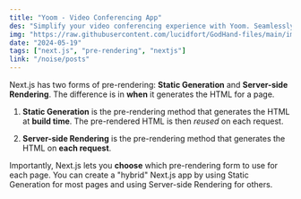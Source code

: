 ```yaml
---
title: "Yoom - Video Conferencing App"
des: "Simplify your video conferencing experience with Yoom. Seamlessly connect with colleagues and friends."
img: "https://raw.githubusercontent.com/lucidfort/GodHand-files/main/images/profile-photo.jpg"
date: "2024-05-19"
tags: ["next.js", "pre-rendering", "nextjs"]
link: "/noise/posts"
---
```


Next.js has two forms of pre-rendering: **Static Generation** and **Server-side Rendering**. The difference is in **when** it generates the HTML for a page.

1. **Static Generation** is the pre-rendering method that generates the HTML at **build time**. The pre-rendered HTML is then _reused_ on each request.

1. **Server-side Rendering** is the pre-rendering method that generates the HTML on **each request**.

Importantly, Next.js lets you **choose** which pre-rendering form to use for each page. You can create a "hybrid" Next.js app by using Static Generation for most pages and using Server-side Rendering for others.
